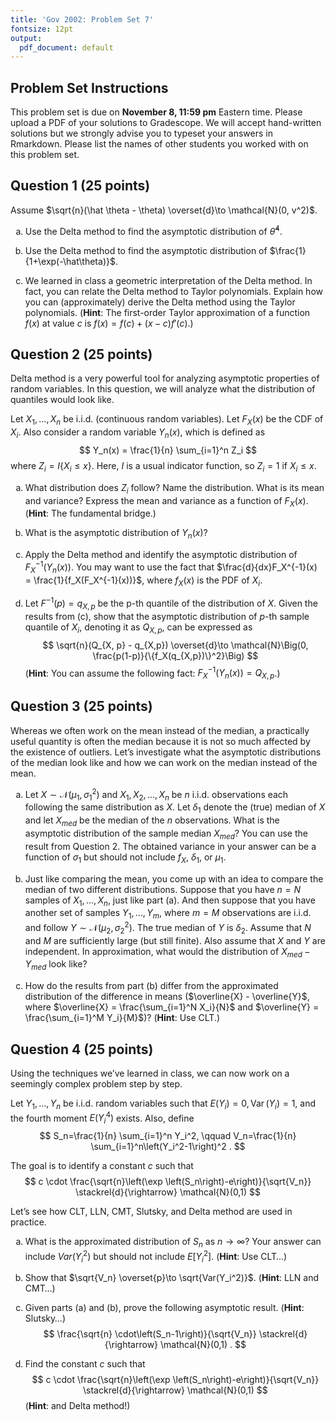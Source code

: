 ```yaml
---
title: 'Gov 2002: Problem Set 7'
fontsize: 12pt
output:
  pdf_document: default
---
```



## Problem Set Instructions 

This problem set is due on **November 8, 11:59 pm** Eastern time. Please upload a PDF of your solutions to Gradescope. We will accept hand-written solutions but we strongly advise you to typeset your answers in Rmarkdown. Please list the names of other students you worked with on this problem set. 

## Question 1 (25 points)

Assume $\sqrt{n}(\hat \theta - \theta) \overset{d}\to \mathcal{N}(0, v^2)$.

(a) Use the Delta method to find the asymptotic distribution of $\hat \theta^4$.

(b) Use the Delta method to find the asymptotic distribution of $\frac{1}{1+\exp(-\hat\theta)}$.

(c) We learned in class a geometric interpretation  of the Delta method. In fact, you can relate the Delta method to Taylor polynomials. Explain how you can (approximately) derive the Delta method using the Taylor polynomials. (**Hint**: The first-order Taylor approximation of a function $f(x)$ at value $c$ is $f(x) = f(c) + (x-c)f'(c)$.)








## Question 2 (25 points)

Delta method is a very powerful tool for analyzing asymptotic properties of random variables. In this question, we will analyze what the distribution of quantiles would look like.

Let $X_1, ..., X_n$ be i.i.d. (continuous random variables). Let $F_X(x)$ be the CDF of $X_i$. Also consider a random variable $Y_n(x)$, which is defined as
$$
Y_n(x) = \frac{1}{n} \sum_{i=1}^n Z_i
$$
where $Z_i = I\{X_i \leq x\}$. Here, $I$ is a usual indicator function, so $Z_i = 1$ if $X_i \leq x$.

(a) What distribution does $Z_i$ follow? Name the distribution. What is its mean and variance? Express the mean and variance as a function of $F_X(x)$. (**Hint**: The fundamental bridge.)

(b) What is the asymptotic distribution of $Y_n(x)$?

(c) Apply the Delta method and identify the asymptotic distribution of $F_X^{-1}(Y_n(x))$. You may want to use the fact that $\frac{d}{dx}F_X^{-1}(x) = \frac{1}{f_X(F_X^{-1}(x))}$, where $f_X(x)$ is the PDF of $X_i$.

(d) Let $F^{-1} (p) =  q_{X,p}$ be the p-th quantile of the distribution of $X$. Given the results from (c), show that the asymptotic distribution of $p$-th sample quantile of $X_i$, denoting it as $Q_{X, p}$, can be expressed as
$$
\sqrt{n}(Q_{X, p} - q_{X,p}) \overset{d}\to \mathcal{N}\Big(0, \frac{p(1-p)}{\{f_X(q_{X,p})\}^2}\Big)
$$
(**Hint**: You can assume the following fact: $F_X^{-1}(Y_n(x)) = Q_{X, p}$.)







## Question 3 (25 points)

Whereas we often work on the mean instead of the median, a practically useful quantity is often the median because it is not so much affected by the existence of outliers. Let's investigate what the asymptotic distributions of the median look like and how we can work on the median instead of the mean.

(a) Let $X \sim\mathcal{N}(\mu_1, \sigma_1^2)$ and $X_1, X_2, ..., X_n$ be $n$ i.i.d. observations each following the same distribution as $X$. Let $\delta_1$ denote the (true) median of $X$ and let $X_{med}$ be the median of the $n$ observations. What is the asymptotic distribution of the sample median $X_{med}$? You can use the result from Question 2. The obtained variance in your answer can be a function of $\sigma_1$ but should not include $f_X$, $\delta_1$, or $\mu_1$.

(b) Just like comparing the mean, you come up with an idea to compare the median of two different distributions. Suppose that you have $n = N$ samples of $X_1, ..., X_n$, just like part (a). And then suppose that you have another set of samples $Y_1, ..., Y_m$, where $m = M$ observations are i.i.d. and follow $Y \sim \mathcal{N}(\mu_2, \sigma_2^2)$. The true median of $Y$ is $\delta_2$. Assume that $N$ and $M$ are sufficiently large (but still finite). Also assume that $X$ and $Y$ are independent. In approximation, what would the distribution of $X_{med} - Y_{med}$ look like?

(c) How do the results from part (b) differ from the approximated distribution of the difference in means ($\overline{X} - \overline{Y}$, where $\overline{X} = \frac{\sum_{i=1}^N X_i}{N}$ and $\overline{Y} = \frac{\sum_{i=1}^M Y_i}{M}$)? (**Hint**: Use CLT.)







## Question 4 (25 points)

Using the techniques we've learned in class, we can now work on a seemingly complex problem step by step. 

Let $Y_1, \ldots, Y_n$ be i.i.d. random variables such that $E\left(Y_i\right)=0, \operatorname{Var}\left(Y_i\right)=1$, and the fourth moment $E\left(Y_i^4\right)$ exists. Also, define
$$
S_n=\frac{1}{n} \sum_{i=1}^n Y_i^2, \qquad
V_n=\frac{1}{n} \sum_{i=1}^n\left(Y_i^2-1\right)^2 .
$$

The goal is to identify a constant $c$ such that
$$
c \cdot \frac{\sqrt{n}\left(\exp \left(S_n\right)-e\right)}{\sqrt{V_n}} \stackrel{d}{\rightarrow} \mathcal{N}(0,1)
$$

Let's see how CLT, LLN, CMT, Slutsky, and Delta method are used in practice.

(a) What is the approximated distribution of $S_n$ as $n \to \infty$? Your answer can include $Var(Y_i^2)$ but should not include $E[Y_i^2]$. (**Hint**: Use CLT...)

(b) Show that $\sqrt{V_n} \overset{p}\to \sqrt{Var(Y_i^2)}$. (**Hint**: LLN and CMT...)

(c) Given parts (a) and (b), prove the following asymptotic result. (**Hint**: Slutsky...)
$$
\frac{\sqrt{n} \cdot\left(S_n-1\right)}{\sqrt{V_n}} \stackrel{d}{\rightarrow} \mathcal{N}(0,1) .
$$
(d) Find the constant $c$ such that
$$
c \cdot \frac{\sqrt{n}\left(\exp \left(S_n\right)-e\right)}{\sqrt{V_n}} \stackrel{d}{\rightarrow} \mathcal{N}(0,1)
$$
 (**Hint**: and Delta method!)
 







